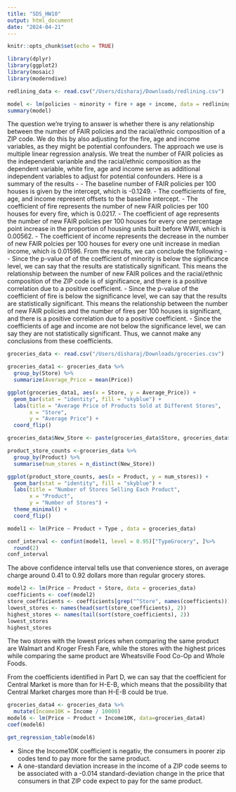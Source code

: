 ```yaml
---
title: "SDS_HW10"
output: html_document
date: "2024-04-21"
---
```


```r
knitr::opts_chunk$set(echo = TRUE)
```

```r
library(dplyr)
library(ggplot2)
library(mosaic)
library(moderndive) 
```

```r
redlining_data <- read.csv("/Users/disharaj/Downloads/redlining.csv")
```

```r
model <- lm(policies ~ minority + fire + age + income, data = redlining_data)
summary(model)
```

The question we're trying to answer is whether there is any relationship between the number of FAIR policies and the racial/ethnic composition of a ZIP code. We do this by also adjusting for the fire, age and income variables, as they might be potential confounders. The approach we use is multiple linear regression analysis. We treat the number of FAIR policies as the independent varianble and the racial/ethnic composition as the dependent variable, white fire, age and income serve as additional independent variables to adjust for potential confounders.
Here is a summary of the results - 
- The baseline number of FAIR policies per 100 houses is given by the intercept, which is -0.1249.
- The coefficients of fire, age, and income represent offsets to the baseline intercept.
- The coefficient of fire represents the number of new FAIR policies per 100 houses for every fire, which is 0.0217.
- The coefficient of age represents the number of new FAIR policies per 100 houses for every one percentage point increase in the proportion of housing units built before WWII, which is 0.00562. 
- The coefficient of income represents the decrease in the number of new FAIR polcies per 100 houses for every one unit increase in median income, which is 0.01596.
From the results, we can conclude the following - 
- Since the p-value of of the coefficient of minority is below the significance level, we can say that the results are statistically significant. This means the relationship between the number of new FAIR polices and the racial/ethnic composition of the ZIP code is of significance, and there is a positive correlation due to a positive coefficient. 
- Since the p-value of the coefficient of fire is below the significance level, we can say that the results are statistically significant. This means the relationship between the number of new FAIR policies and the number of fires per 100 houses is significant, and there is a positive correlation due to a positive coefficient. 
- Since the coefficients of age and income are not below the significance level, we can say they are not statistically significant. Thus, we cannot make any conclusions from these coefficients. 

```r
groceries_data <- read.csv("/Users/disharaj/Downloads/groceries.csv")
```

```r
groceries_data1 <- groceries_data %>%
  group_by(Store) %>%
  summarize(Average_Price = mean(Price))
```

```r
ggplot(groceries_data1, aes(x = Store, y = Average_Price)) +
  geom_bar(stat = "identity", fill = "skyblue") +
  labs(title = "Average Price of Products Sold at Different Stores",
       x = "Store",
       y = "Average Price") +
  coord_flip()
```


```r
groceries_data$New_Store <- paste(groceries_data$Store, groceries_data$Neighborhood, sep = " ")
```

```r
product_store_counts <-groceries_data %>%
  group_by(Product) %>%
  summarise(num_stores = n_distinct(New_Store))
```

```r
ggplot(product_store_counts, aes(x = Product, y = num_stores)) +
  geom_bar(stat = "identity", fill = "skyblue") +
  labs(title = "Number of Stores Selling Each Product",
       x = "Product",
       y = "Number of Stores") +
  theme_minimal() +
  coord_flip()
```

```r
model1 <- lm(Price ~ Product + Type , data = groceries_data)
```

```r
conf_interval <- confint(model1, level = 0.95)["TypeGrocery", ]%>%
  round(2)
conf_interval
```

The above confidence interval tells use that convenience stores, on average charge around 0.41 to 0.92 dollars more than regular grocery stores.

```r
model2 <- lm(Price ~ Product + Store, data = groceries_data)
coefficients <- coef(model2)
store_coefficients <- coefficients[grep("^Store", names(coefficients))]
lowest_stores <- names(head(sort(store_coefficients), 2))
highest_stores <- names(tail(sort(store_coefficients), 2))
lowest_stores
highest_stores
```
The two stores with the lowest prices when comparing the same product are Walmart and Kroger Fresh Fare, while the stores with the highest prices while comparing the same product are Wheatsville Food Co-Op and Whole Foods.

From the coefficients identified in Part D, we can say that the coefficient for Central Market is more than for H-E-B, which means that the possibility that Central Market charges more than H-E-B could be true.



```r
groceries_data4 <- groceries_data %>% 
  mutate(Income10K = Income / 10000)
model6 <- lm(Price ~ Product + Income10K, data=groceries_data4)
coef(model6)
```
```r
get_regression_table(model6)
```

  - Since the Income10K coefficient is negativ, the consumers in poorer zip codes tend to pay more for the same product.
  -  A one-standard deviation increase in the income of a ZIP code seems to be associated with a -0.014 standard-deviation change in the price that consumers in that ZIP code expect to pay for the same product. 
  
